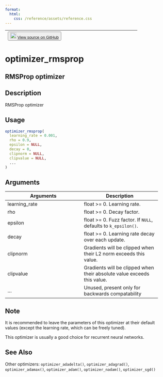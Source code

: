 ```yaml
---
format:
  html:
    css: /reference/assets/reference.css
---
```


| <button class="button"> ![](/reference/assets/GitHub-Mark-32px.png){width="20"} [View source on GitHub](https://github.com/rstudio/keras//blob/main/R/optimizers.R#L56) </button> |
|:------------------------------:|:--------------------------------------:|

# optimizer_rmsprop

## RMSProp optimizer

## Description
RMSProp optimizer 


## Usage
```r
optimizer_rmsprop( 
  learning_rate = 0.001, 
  rho = 0.9, 
  epsilon = NULL, 
  decay = 0, 
  clipnorm = NULL, 
  clipvalue = NULL, 
  ... 
) 
```

## Arguments
|Arguments|Description|
|---|---|
| learning_rate | float >= 0. Learning rate. |
| rho | float >= 0. Decay factor. |
| epsilon | float >= 0. Fuzz factor. If `NULL`, defaults to `k_epsilon()`. |
| decay | float >= 0. Learning rate decay over each update. |
| clipnorm | Gradients will be clipped when their L2 norm exceeds this value. |
| clipvalue | Gradients will be clipped when their absolute value exceeds this value. |
| ... | Unused, present only for backwards compatability |




## Note

It is recommended to leave the parameters of this optimizer at their default values (except the learning rate, which can be freely tuned). 

This optimizer is usually a good choice for recurrent neural networks. 


## See Also
Other optimizers:  `optimizer_adadelta()`, `optimizer_adagrad()`, `optimizer_adamax()`, `optimizer_adam()`, `optimizer_nadam()`, `optimizer_sgd()`

